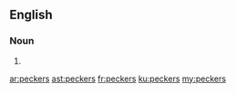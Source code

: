 ==English==

===Noun===
{{head|en|noun plural form}}

# {{plural of|pecker|lang=en}}

[[ar:peckers]]
[[ast:peckers]]
[[fr:peckers]]
[[ku:peckers]]
[[my:peckers]]